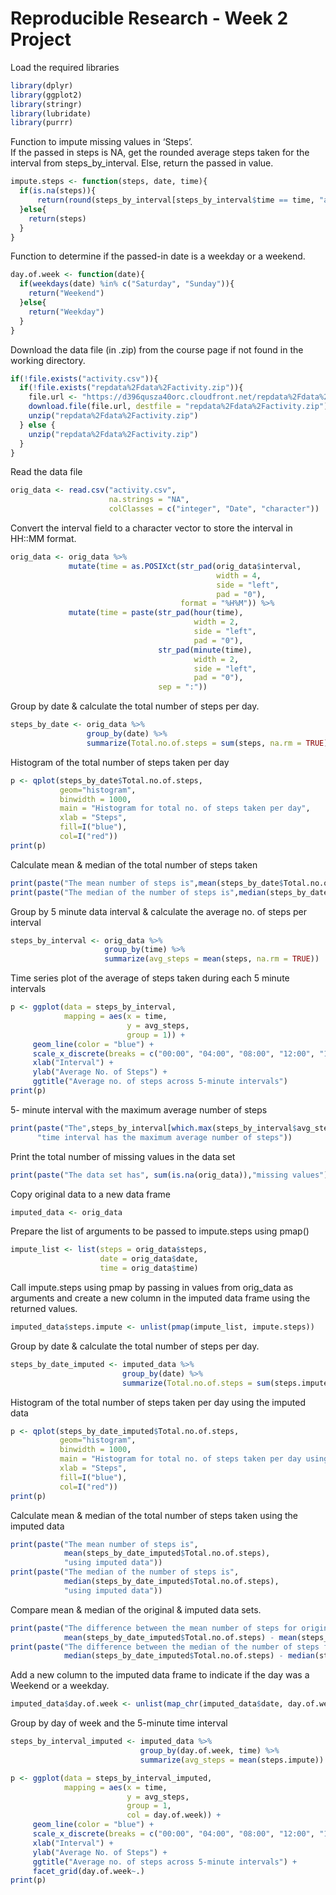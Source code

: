 Reproducible Research - Week 2 Project
=====================================
Load the required libraries
```{r}
library(dplyr)
library(ggplot2)
library(stringr)
library(lubridate)
library(purrr)
```
Function to impute missing values in 'Steps'.  
If the passed in steps is NA, get the rounded average steps taken for the interval
from steps_by_interval. Else, return the passed in value.
```{r}
impute.steps <- function(steps, date, time){
  if(is.na(steps)){
      return(round(steps_by_interval[steps_by_interval$time == time, "avg_steps"]))
  }else{
    return(steps)
  }
}
```
Function to determine if the passed-in date is a weekday or a weekend.
```{r}
day.of.week <- function(date){
  if(weekdays(date) %in% c("Saturday", "Sunday")){
    return("Weekend")
  }else{
    return("Weekday")
  }
}
```
Download the data file (in .zip) from the course page if not found in the working directory.
```{r}
if(!file.exists("activity.csv")){
  if(!file.exists("repdata%2Fdata%2Factivity.zip")){
    file.url <- "https://d396qusza40orc.cloudfront.net/repdata%2Fdata%2Factivity.zip"
    download.file(file.url, destfile = "repdata%2Fdata%2Factivity.zip")
    unzip("repdata%2Fdata%2Factivity.zip")
  } else {
    unzip("repdata%2Fdata%2Factivity.zip")
  }
}
```
Read the data file
```{r}
orig_data <- read.csv("activity.csv", 
                      na.strings = "NA", 
                      colClasses = c("integer", "Date", "character"))
```
Convert the interval field to a character vector to store the interval in HH::MM format.
```{r}
orig_data <- orig_data %>%
             mutate(time = as.POSIXct(str_pad(orig_data$interval, 
                                              width = 4, 
                                              side = "left", 
                                              pad = "0"), 
                                      format = "%H%M")) %>%
             mutate(time = paste(str_pad(hour(time), 
                                         width = 2, 
                                         side = "left", 
                                         pad = "0"),
                                 str_pad(minute(time), 
                                         width = 2, 
                                         side = "left", 
                                         pad = "0"), 
                                 sep = ":"))  
```
Group by date & calculate the total number of steps per day.
```{r}
steps_by_date <- orig_data %>%
                 group_by(date) %>%
                 summarize(Total.no.of.steps = sum(steps, na.rm = TRUE))
```
Histogram of the total number of steps taken per day
```{r Hist.Total.No.Steps.Per.Day}
p <- qplot(steps_by_date$Total.no.of.steps,
           geom="histogram",
           binwidth = 1000,  
           main = "Histogram for total no. of steps taken per day", 
           xlab = "Steps",  
           fill=I("blue"), 
           col=I("red"))
print(p)
```

Calculate mean & median of the total number of steps taken
```{r}
print(paste("The mean number of steps is",mean(steps_by_date$Total.no.of.steps)))
print(paste("The median of the number of steps is",median(steps_by_date$Total.no.of.steps)))
```
Group by 5 minute data interval & calculate the average no. of steps per interval
```{r}
steps_by_interval <- orig_data %>%
                     group_by(time) %>%
                     summarize(avg_steps = mean(steps, na.rm = TRUE))
```
Time series plot of the average of steps taken during each 5 minute intervals
```{r AverageNo.of.steps.across.5-minute.intervals}
p <- ggplot(data = steps_by_interval, 
            mapping = aes(x = time, 
                          y = avg_steps, 
                          group = 1)) + 
     geom_line(color = "blue") + 
     scale_x_discrete(breaks = c("00:00", "04:00", "08:00", "12:00", "16:00", "20:00", "23:30")) +
     xlab("Interval") +
     ylab("Average No. of Steps") +
     ggtitle("Average no. of steps across 5-minute intervals")
print(p)
```

5- minute interval with the maximum average number of steps
```{r}
print(paste("The",steps_by_interval[which.max(steps_by_interval$avg_steps),"time"],
      "time interval has the maximum average number of steps"))
```
Print the total number of missing values in the data set
```{r}
print(paste("The data set has", sum(is.na(orig_data)),"missing values"))
```
Copy original data to a new data frame
```{r}
imputed_data <- orig_data 
```
Prepare the list of arguments to be passed to impute.steps using pmap()
```{r}
impute_list <- list(steps = orig_data$steps, 
                    date = orig_data$date,
                    time = orig_data$time)
```
Call impute.steps using pmap by passing in values from orig_data as arguments and
create a new column in the imputed data frame using the returned values.
```{r}
imputed_data$steps.impute <- unlist(pmap(impute_list, impute.steps))
```
Group by date & calculate the total number of steps per day.
```{r}
steps_by_date_imputed <- imputed_data %>%
                         group_by(date) %>%
                         summarize(Total.no.of.steps = sum(steps.impute))
```
Histogram of the total number of steps taken per day using the imputed data
```{r Hist.Total.No.Steps.Per.Day.using.imputed.data}
p <- qplot(steps_by_date_imputed$Total.no.of.steps,
           geom="histogram",
           binwidth = 1000,  
           main = "Histogram for total no. of steps taken per day using imputed data", 
           xlab = "Steps",  
           fill=I("blue"), 
           col=I("red"))
print(p)
```

Calculate mean & median of the total number of steps taken using the imputed data
```{r}
print(paste("The mean number of steps is", 
            mean(steps_by_date_imputed$Total.no.of.steps),
            "using imputed data"))
print(paste("The median of the number of steps is", 
            median(steps_by_date_imputed$Total.no.of.steps),
            "using imputed data"))
```
Compare mean & median of the original & imputed data sets.
```{r}
print(paste("The difference between the mean number of steps for original & imputed data sets is",
            mean(steps_by_date_imputed$Total.no.of.steps) - mean(steps_by_date$Total.no.of.steps)))
print(paste("The difference between the median of the number of steps for original & imputed data sets is",
            median(steps_by_date_imputed$Total.no.of.steps) - median(steps_by_date$Total.no.of.steps)))
```
Add a new column to the imputed data frame to indicate if the day was a Weekend 
or a weekday.
```{r}
imputed_data$day.of.week <- unlist(map_chr(imputed_data$date, day.of.week))
```
Group by day of week and the 5-minute time interval
```{r Average.No.of.steps.across.5-minute.intervals.on.weekdays_weekends}
steps_by_interval_imputed <- imputed_data %>%
                             group_by(day.of.week, time) %>%
                             summarize(avg_steps = mean(steps.impute))

p <- ggplot(data = steps_by_interval_imputed, 
            mapping = aes(x = time, 
                          y = avg_steps, 
                          group = 1,
                          col = day.of.week)) + 
     geom_line(color = "blue") + 
     scale_x_discrete(breaks = c("00:00", "04:00", "08:00", "12:00", "16:00", "20:00", "23:30")) +
     xlab("Interval") +
     ylab("Average No. of Steps") +
     ggtitle("Average no. of steps across 5-minute intervals") +
     facet_grid(day.of.week~.)
print(p)
```





